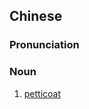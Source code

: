 {{also|衬裙}}
==Chinese==
{{zh-forms|s=衬裙}}
{{wikipedia|lang=zh}}

===Pronunciation===
{{zh-pron
|m=chènqún
|cat=n
}}

===Noun===
{{zh-noun}}

# [[petticoat]]

{{zh-cat|Underwear}}